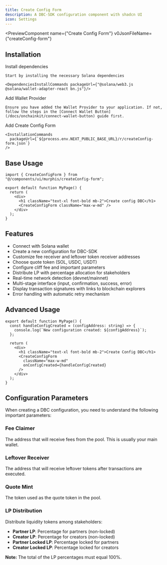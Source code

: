 ```yaml
---
title: Create Config Form
description: A DBC-SDK configuration component with shadcn UI
icon: Settings
---
```


<PreviewComponent
  name={"Create Config Form"}
  v0JsonFileName={"createConfig-form"}
>
  <CreateConfigForm className="max-w-md" />
</PreviewComponent>

## Installation

<Steps>
  <Step>
    Install dependencies

    Start by installing the necessary Solana dependencies

    <DependenciesInstallCommands packageUrl={"@solana/web3.js @solana/wallet-adapter-react bn.js"}/>

  </Step>

  <Step>
    Add Wallet Provider

    Ensure you have added the Wallet Provider to your application. If not, follow the steps in the [Connect Wallet Button](/docs/onchainkit/connect-wallet-button) guide first.

  </Step>

  <Step>
    Add Create Config Form

    <InstallationCommands
      packageUrl={`${process.env.NEXT_PUBLIC_BASE_URL}/r/createConfig-form.json`}
    />

  </Step>
</Steps>

## Base Usage

```tsx
import { CreateConfigForm } from "@/components/ui/murphis/createConfig-form";
```

```tsx
export default function MyPage() {
  return (
    <div>
      <h1 className="text-xl font-bold mb-2">Create config DBC</h1>
      <CreateConfigForm className="max-w-md" />
    </div>
  );
}
```

## Features

- Connect with Solana wallet
- Create a new configuration for DBC-SDK
- Customize fee receiver and leftover token receiver addresses
- Choose quote token (SOL, USDC, USDT)
- Configure cliff fee and important parameters
- Distribute LP with percentage allocation for stakeholders
- Real-time network detection (devnet/mainnet)
- Multi-stage interface (input, confirmation, success, error)
- Display transaction signatures with links to blockchain explorers
- Error handling with automatic retry mechanism

## Advanced Usage

```tsx
export default function MyPage() {
  const handleConfigCreated = (configAddress: string) => {
    console.log(`New configuration created: ${configAddress}`);
  };

  return (
    <div>
      <h1 className="text-xl font-bold mb-2">Create Config DBC</h1>
      <CreateConfigForm
        className="max-w-md"
        onConfigCreated={handleConfigCreated}
      />
    </div>
  );
}
```

## Configuration Parameters

When creating a DBC configuration, you need to understand the following important parameters:

### Fee Claimer

The address that will receive fees from the pool. This is usually your main wallet.

### Leftover Receiver

The address that will receive leftover tokens after transactions are executed.

### Quote Mint

The token used as the quote token in the pool.

### LP Distribution

Distribute liquidity tokens among stakeholders:

- **Partner LP**: Percentage for partners (non-locked)
- **Creator LP**: Percentage for creators (non-locked)
- **Partner Locked LP**: Percentage locked for partners
- **Creator Locked LP**: Percentage locked for creators

**Note:** The total of the LP percentages must equal 100%.

